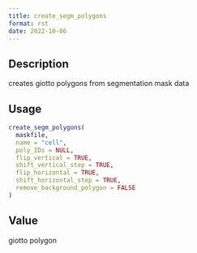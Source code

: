 ```yaml
--- 
title: create_segm_polygons 
format: rst 
date: 2022-10-06 
--- 
```


## Description

creates giotto polygons from segmentation mask data


## Usage

```r
create_segm_polygons(
  maskfile,
  name = "cell",
  poly_IDs = NULL,
  flip_vertical = TRUE,
  shift_vertical_step = TRUE,
  flip_horizontal = TRUE,
  shift_horizontal_step = TRUE,
  remove_background_polygon = FALSE
)
```


## Value

giotto polygon


